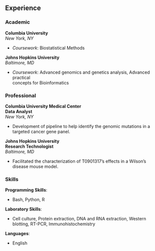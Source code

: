 ## Experience {.tabset}

### Academic

**Columbia University**    
_New York, NY_  

- _Coursework_: Biostatistical Methods     

**Johns Hopkins University**   
_Baltimore, MD_   

- _Coursework_: Advanced genomics and genetics analysis, Advanced practical   
concepts for Bioinformatics

### Professional
**Columbia University Medical Center**\
**Data Analyst**\
_New York, NY_\

- Development of pipeline to help identify the genomic mutations in a targeted cancer gene panel. 

**Johns Hopkins University**\
**Research Technologist**\
_Baltimore, MD_\

- Facilitated the characterization of T0901317's effects in a Wilson's disease mouse model.

### Skills

**Programming Skills**:\

* Bash, Python, R

**Laboratory Skills**:\

* Cell culture, Protein extraction, DNA and RNA extraction,\ Western blotting, RT-PCR, Immunohistochemistry

**Languages**:\

* English
